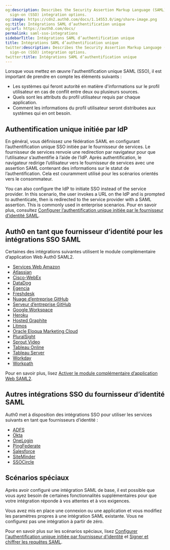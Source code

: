```yaml
---
og:description: Describes the Security Assertion Markup Language (SAML) for single
  sign-on (SSO) integration options.
og:image: https://cdn2.auth0.com/docs/1.14553.0/img/share-image.png
og:title: Intégrations SAML d’authentification unique
og:url: https://auth0.com/docs/
permalink: saml-sso-integrations
sidebarTitle: Intégrations SAML d’authentification unique
title: Intégrations SAML d’authentification unique
twitter:description: Describes the Security Assertion Markup Language (SAML) for single
  sign-on (SSO) integration options.
twitter:title: Intégrations SAML d’authentification unique
---
```


Lorsque vous mettez en œuvre l'authentification unique SAML (SSO), il est important de prendre en compte les éléments suivants :

* Les systèmes qui feront autorité en matière d'informations sur le profil utilisateur en cas de conflit entre deux ou plusieurs sources.
* Quels sont les attributs du profil utilisateur requis par chaque application.
* Comment les informations du profil utilisateur seront distribuées aux systèmes qui en ont besoin.

## Authentification unique initiée par IdP

En général, vous définissez une fédération SAML en configurant l’authentification unique SSO initiée par le fournisseur de services. Le fournisseur de services renvoie une redirection par navigateur pour que l’utilisateur s’authentifie à l’aide de l’IdP. Après authentification, le navigateur redirige l’utilisateur vers le fournisseur de services avec une assertion SAML contenant des informations sur le statut de l’authentification. Cela est couramment utilisé pour les scénarios orientés vers le consommateur.

You can also configure the IdP to initiate SSO instead of the service provider. In this scenario, the user invokes a URL on the IdP and is prompted to authenticate, then is redirected to the service provider with a SAML assertion. This is commonly used in enterprise scenarios. Pour en savoir plus, consultez [Configurer l’authentification unique initiée par le fournisseur d’identité SAML](/saml-configuration/saml-sso-integrations/identity-provider-initiated-single-sign-on).

## Auth0 en tant que fournisseur d’identité pour les intégrations SSO SAML

Certaines des intégrations suivantes utilisent le module complémentaire d’application Web Auth0 SAML2.

* [Services Web Amazon](/saml-configuration/configure-auth0-saml-identity-provider/configure-saml2-web-app-addon-for-aws)
* [Atlassian](/saml-configuration/configure-auth0-saml-identity-provider/configure-auth0-as-identity-provider-for-atlassian)
* [Cisco-WebEx](/saml-configuration/configure-auth0-saml-identity-provider/configure-auth0-as-identity-provider-for-cisco-webex)
* [DataDog](/saml-configuration/configure-auth0-saml-identity-provider/configure-auth0-as-identity-provider-for-datadog)
* [Egencia](/saml-configuration/configure-auth0-saml-identity-provider/configure-auth0-as-identity-provider-for-egencia)
* [Freshdesk](/saml-configuration/configure-auth0-saml-identity-provider/configure-auth0-as-identity-provider-for-freshdesk)
* [Nuage d’entreprise GitHub](/saml-configuration/configure-auth0-saml-identity-provider/configure-saml2-web-app-addon-for-github-enterprise-server)
* [Serveur d’entreprise GitHub](/saml-configuration/configure-auth0-saml-identity-provider/configure-saml2-web-app-addon-for-github-enterprise-server)
* [Google Workspace](/saml-configuration/configure-auth0-saml-identity-provider/configure-auth0-as-idp-for-google-g-suite)
* [Heroku](/saml-configuration/configure-auth0-saml-identity-provider/configure-saml2-web-app-addon-for-heroku)
* [Hosted Graphite](/saml-configuration/configure-auth0-saml-identity-provider/configure-auth0-as-identity-provider-for-hosted-graphite)
* [Litmos](/saml-configuration/configure-auth0-saml-identity-provider/configure-auth0-as-identity-provider-for-litmos)
* [Oracle Eloqua Marketing Cloud](/saml-configuration/configure-auth0-saml-identity-provider/configure-saml2-addon-eloqua)
* [PluralSight](/saml-configuration/configure-auth0-saml-identity-provider/configure-auth0-as-identity-provider-for-pluralsight)
* [Sprout Video](/saml-configuration/configure-auth0-saml-identity-provider/configure-auth0-as-identity-provider-for-sprout-video)
* [Tableau Online](/saml-configuration/configure-auth0-saml-identity-provider/configure-auth0-as-identity-provider-for-tableau-online)
* [Tableau Server](/saml-configuration/configure-auth0-saml-identity-provider/configure-auth0-as-identity-provider-for-tableau-server)
* [Workday](/saml-configuration/configure-auth0-saml-identity-provider/configure-auth0-as-identity-provider-for-workday)
* [Workpath](/saml-configuration/configure-auth0-saml-identity-provider/configure-auth0-as-identity-provider-for-workpath)

Pour en savoir plus, lisez [Activer le module complémentaire d’application Web SAML2](/saml-configuration/saml-sso-integrations/enable-saml2-web-app-addon).

## Autres intégrations SSO du fournisseur d’identité SAML

Auth0 met à disposition des intégrations SSO pour utiliser les services suivants en tant que fournisseurs d’identité :

* [ADFS](/saml-configuration/configure-auth0-saml-service-provider/configure-adfs-saml-connections)
* [Okta](/saml-configuration/configure-auth0-saml-service-provider/configure-okta-as-saml-identity-provider)
* [OneLogin](/saml-configuration/configure-auth0-saml-service-provider/configure-onelogin-as-saml-identity-provider)
* [PingFederate](/saml-configuration/configure-auth0-saml-service-provider/configure-pingfederate-as-saml-identity-provider)
* [Salesforce](/saml-configuration/configure-auth0-saml-service-provider/configure-salesforce-as-saml-identity-provider)
* [SiteMinder](/saml-configuration/configure-auth0-saml-service-provider/configure-siteminder-as-saml-identity-provider)
* [SSOCircle](/saml-configuration/configure-auth0-saml-service-provider/configure-ssocircle-as-saml-identity-provider)

## Scénarios spéciaux

Après avoir configuré une intégration SAML de base, il est possible que vous ayez besoin de certaines fonctionnalités supplémentaires pour que votre intégration réponde à vos attentes et à vos exigences.

Vous avez mis en place une connexion ou une application et vous modifiez les paramètres propres à une intégration SAML existante. Vous ne configurez pas une intégration à partir de zéro.

Pour en savoir plus sur les scénarios spéciaux, lisez [Configurer l'authentification unique initiée par fournisseur d’identité](/saml-configuration/saml-sso-integrations/identity-provider-initiated-single-sign-on) et [Signer et chiffrer les requêtes SAML](/saml-configuration/saml-sso-integrations/sign-and-encrypt-saml-requests).